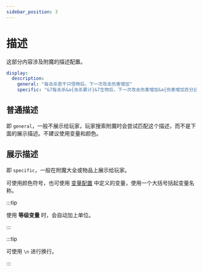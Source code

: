 ```yaml
---
sidebar_position: 3
---
```


# 描述

这部分内容涉及附魔的描述配置。

```yaml
display:
  description:
    general: "每击杀若干只怪物后，下一次攻击伤害增加"
    specific: "&7每击杀&a{击杀累计}&7生物后，下一次攻击伤害增加&a{伤害增加百分比}"
```

## 普通描述

即 `general`，一般不展示给玩家，玩家搜索附魔时会尝试匹配这个描述，而不是下面的展示描述。不建议使用变量和颜色。

## 展示描述

即 `specific`，一般在附魔大全或物品上展示给玩家。

可使用颜色符号，也可使用 [变量配置](/plugin/aiyatsbus//start/ench/variables/main) 中定义的变量，使用一个大括号括起变量名称。

:::tip

使用 **等级变量** 时，会自动加上单位。

:::

:::tip

可使用 `\n` 进行换行。

:::